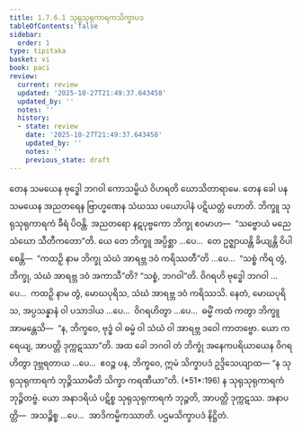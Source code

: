 ```yaml
---
title: 1.7.6.1 သုရုသုရုကာရကသိက္ခာပဒ
tableOfContents: false
sidebar:
  order: 1
type: tipitaka
basket: vi
book: paci
review:
  current: review
  updated: '2025-10-27T21:49:37.643458'
  updated_by: ''
  notes: ''
  history:
  - state: review
    date: '2025-10-27T21:49:37.643458'
    updated_by: ''
    notes: ''
    previous_state: draft
---
```



<ReviewStatus review={frontmatter.review} showDetails={true} />

<HypothesisAnnotation frontmatter={frontmatter} />

<DynamicBreadcrumb />

<Division number="627" book="paci" e="ch" v="2" p="258">

<Paragraph number="1939" book="paci">
တေန သမယေန ဗုဒ္ဓေါ ဘဂဝါ ကောသမ္ဗိယံ ဝိဟရတိ ဃောသိတာရာမေ. တေန ခေါ ပန သမယေန အညတရေန ဗြာဟ္မဏေန သံဃဿ ပယောပါနံ ပဋိယတ္တံ ဟောတိ. ဘိက္ခူ သုရုသုရုကာရကံ ခီရံ ပိဝန္တိ. အညတရော နဋပုဗ္ဗကော ဘိက္ခု ဧဝမာဟ—  “သဗ္ဗောယံ မညေ သံဃော သီတီကတော”တိ.
</Paragraph>

<Paragraph number="1940" book="paci">
ယေ တေ ဘိက္ခူ အပ္ပိစ္ဆာ …ပေ…  တေ ဥဇ္ဈာယန္တိ ခိယျန္တိ ဝိပါစေန္တိ—  “ကထဉှိ နာမ ဘိက္ခု သံဃံ အာရဗ္ဘ ဒဝံ ကရိဿတီ”တိ …ပေ…  “သစ္စံ ကိရ တွံ, ဘိက္ခု, သံဃံ အာရဗ္ဘ ဒဝံ အကာသီ”တိ? “သစ္စံ, ဘဂဝါ”တိ. ဝိဂရဟိ ဗုဒ္ဓေါ ဘဂဝါ …ပေ…  ကထဉှိ နာမ တွံ, မောဃပုရိသ, သံဃံ အာရဗ္ဘ ဒဝံ ကရိဿသိ. နေတံ, မောဃပုရိသ, အပ္ပသန္နာနံ ဝါ ပသာဒါယ …ပေ…  ဝိဂရဟိတွာ …ပေ…  ဓမ္မိံ ကထံ ကတွာ ဘိက္ခူ အာမန္တေသိ—  “န, ဘိက္ခဝေ, ဗုဒ္ဓံ ဝါ ဓမ္မံ ဝါ သံဃံ ဝါ အာရဗ္ဘ ဒဝေါ ကာတဗ္ဗော. ယော ကရေယျ, အာပတ္တိ ဒုက္ကဋဿာ”တိ. အထ ခေါ ဘဂဝါ တံ ဘိက္ခုံ အနေကပရိယာယေန ဝိဂရဟိတွာ ဒုဗ္ဘရတာယ …ပေ…  ဧဝဉ္စ ပန, ဘိက္ခဝေ, ဣမံ သိက္ခာပဒံ ဥဒ္ဒိသေယျာထ—
</Paragraph>

<Paragraph number="1941" book="paci">
<Emphasis>“န သုရုသုရုကာရကံ ဘုဉ္ဇိဿာမီတိ သိက္ခာ ကရဏီယာ”</Emphasis>တိ. (*51*:<Emphasis>196</Emphasis>)
</Paragraph>

<Paragraph number="1942" book="paci">
န သုရုသုရုကာရကံ ဘုဉ္ဇိတဗ္ဗံ. ယော အနာဒရိယံ ပဋိစ္စ သုရုသုရုကာရကံ ဘုဉ္ဇတိ, အာပတ္တိ ဒုက္ကဋဿ.
</Paragraph>

<Paragraph number="1943" book="paci">
အနာပတ္တိ—  အသဉ္စိစ္စ …ပေ…  အာဒိကမ္မိကဿာတိ.

</Paragraph>
</Division>

<Paragraph number="1944" type="center" book="paci">
ပဌမသိက္ခာပဒံ နိဋ္ဌိတံ.
</Paragraph>